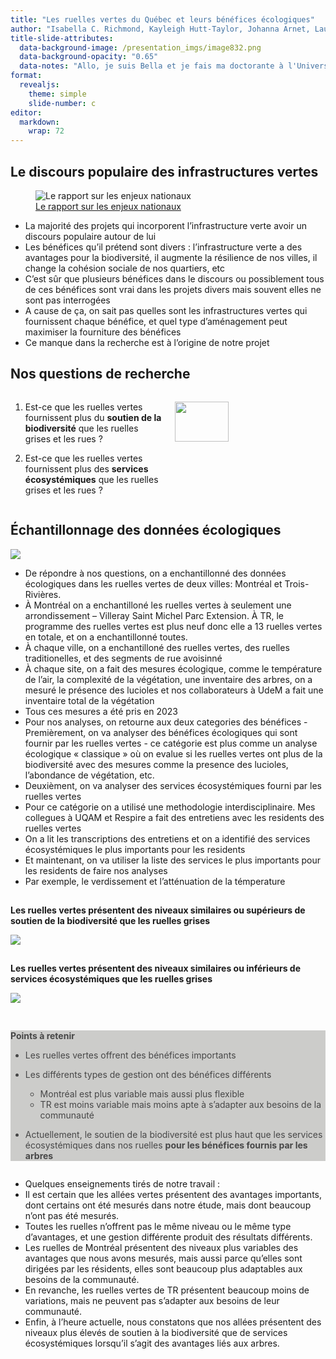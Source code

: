 ```yaml
---
title: "Les ruelles vertes du Québec et leurs bénéfices écologiques"
author: "Isabella C. Richmond, Kayleigh Hutt-Taylor, Johanna Arnet, Lauren Bianco, Antonia Vieira Zanella, Carly D. Ziter"
title-slide-attributes:
  data-background-image: /presentation_imgs/image832.png
  data-background-opacity: "0.65"
  data-notes: "Allo, je suis Bella et je fais ma doctorante à l'Université de Concordia. Aujourd'hui je vous présente une partie de mon doc, en collaboration avec mes collègues a UQAM, Respire, et UdeM qui s'appelle « Les ruelles vertes du Québec et leurs bénéfices écologiques : les liens entre la variation des bénéfices et l'aménagement et la gestion des ruelles »"
format: 
  revealjs:
    theme: simple
    slide-number: c
editor: 
  markdown: 
    wrap: 72
---
```


## Le discours populaire des infrastructures vertes

![[Le rapport sur les enjeux
nationaux](https://changingclimate.ca/national-issues/fr/)](presentation_imgs/parkbenefits_fr.png)

::: notes
-   La majorité des projets qui incorporent l'infrastructure verte avoir
    un discours populaire autour de lui
-   Les bénéfices qu'il prétend sont divers : l'infrastructure verte a
    des avantages pour la biodiversité, il augmente la résilience de nos
    villes, il change la cohésion sociale de nos quartiers, etc
-   C'est sûr que plusieurs bénéfices dans le discours ou possiblement
    tous de ces bénéfices sont vrai dans les projets divers mais souvent
    elles ne sont pas interrogées
-   A cause de ça, on sait pas quelles sont les infrastructures vertes
    qui fournissent chaque bénéfice, et quel type d'aménagement peut
    maximiser la fourniture des bénéfices
-   Ce manque dans la recherche est à l'origine de notre projet
:::


## Nos questions de recherche

::: columns
::: {.column width="50%"}
::: incremental
1.  Est-ce que les ruelles vertes fournissent plus du **soutien de la
    biodiversité** que les ruelles grises et les rues ?

2.  Est-ce que les ruelles vertes fournissent plus des **services
    écosystémiques** que les ruelles grises et les rues ?
:::
:::

::: {.column width="50%"}
![](presentation_imgs/newruelle.jpg){width="60%"}
:::
:::



## Échantillonnage des données écologiques{.smaller}

![](presentation_imgs/studymap.png){fig-align="center"}


::: notes
-   De répondre à nos questions, on a enchantillonné des données
    écologiques dans les ruelles vertes de deux villes: Montréal et
    Trois-Rivières.
-   À Montréal on a enchantilloné les ruelles vertes à seulement une
    arrondissement -- Villeray Saint Michel Parc Extension. À TR, le
    programme des ruelles vertes est plus neuf donc elle a 13 ruelles
    vertes en totale, et on a enchantillonné toutes.
-   À chaque ville, on a enchantilloné des ruelles vertes, des ruelles
    traditionelles, et des segments de rue avoisinné
-   À chaque site, on a fait des mesures écologique, comme le
    température de l'air, la complexité de la végétation, une inventaire
    des arbres, on a mesuré le présence des lucioles et nos
    collaborateurs à UdeM a fait une inventaire total de la végétation
-   Tous ces mesures a été pris en 2023
-   Pour nos analyses, on retourne aux deux categories des bénéfices -
    Premièrement, on va analyser des bénéfices écologiques qui sont
    fournir par les ruelles vertes - ce catégorie est plus comme un
    analyse écologique « classique » où on evalue si les ruelles vertes
    ont plus de la biodiversité avec des mesures comme la presence des
    lucioles, l'abondance de végétation, etc.
-   Deuxièment, on va analyser des services écosystémiques fourni par
    les ruelles vertes
-   Pour ce catégorie on a utilisé une methodologie interdisciplinaire.
    Mes collegues à UQAM et Respire a fait des entretiens avec les
    residents des ruelles vertes
-   On a lit les transcriptions des entretiens et on a identifié des
    services écosystémiques le plus importants pour les residents
-   Et maintenant, on va utiliser la liste des services le plus
    importants pour les residents de faire nos analyses
-   Par exemple, le verdissement et l'atténuation de la témperature
:::


##

**Les ruelles vertes présentent des niveaux similaires ou supérieurs de soutien de la biodiversité que les ruelles grises**

![](presentation_imgs/ecobens.png){fig-align="center"}


##

**Les ruelles vertes présentent des niveaux similaires ou inférieurs de services écosystémiques que les ruelles grises**

![](presentation_imgs/ecoservs.png){fig-align="center"}

##  {background-image="presentation_imgs/dogwood.png"}

::: columns
::: {.column width="90%"}
::: {style="background-color: #c0c0beff; opacity: 80%"}
**Points à retenir**

-   Les ruelles vertes offrent des bénéfices importants

-   Les différents types de gestion ont des bénéfices différents

    -   Montréal est plus variable mais aussi plus flexible
    -   TR est moins variable mais moins apte à s'adapter aux besoins de la communauté

-   Actuellement, le soutien de la biodiversité est plus haut que les
    services écosystémiques dans nos ruelles **pour les bénéfices fournis par les arbres**
    
:::
:::
:::

::: notes
- Quelques enseignements tirés de notre travail : 
- Il est certain que les allées vertes présentent des avantages importants, dont certains ont été mesurés dans notre étude, mais dont beaucoup n'ont pas été mesurés. 
- Toutes les ruelles n'offrent pas le même niveau ou le même type d'avantages, et une gestion différente produit des résultats différents.
- Les ruelles de Montréal présentent des niveaux plus variables des avantages que nous avons mesurés, mais aussi parce qu'elles sont dirigées par les résidents, elles sont beaucoup plus adaptables aux besoins de la communauté.
- En revanche, les ruelles vertes de TR présentent beaucoup moins de variations, mais ne peuvent pas s'adapter aux besoins de leur communauté. 
- Enfin, à l'heure actuelle, nous constatons que nos allées présentent des niveaux plus élevés de soutien à la biodiversité que de services écosystémiques lorsqu'il s'agit des avantages liés aux arbres. 

:::
